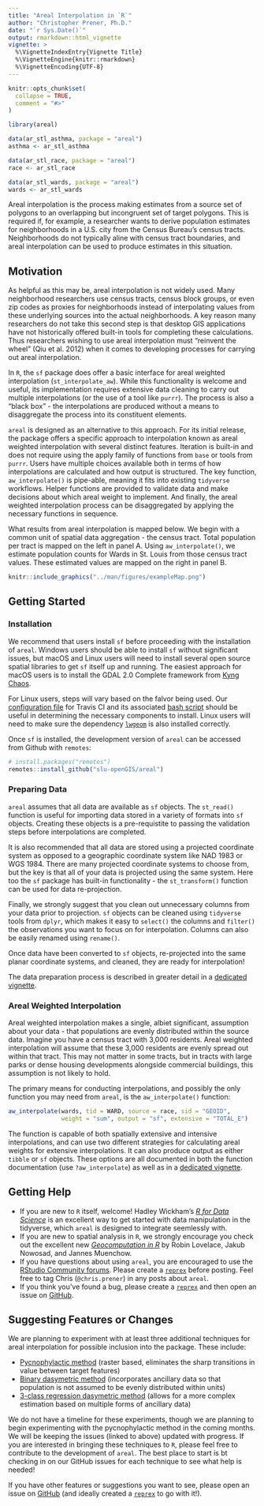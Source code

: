 ```yaml
---
title: "Areal Interpolation in `R`"
author: "Christopher Prener, Ph.D."
date: "`r Sys.Date()`"
output: rmarkdown::html_vignette
vignette: >
  %\VignetteIndexEntry{Vignette Title}
  %\VignetteEngine{knitr::rmarkdown}
  %\VignetteEncoding{UTF-8}
---
```


```r
knitr::opts_chunk$set(
  collapse = TRUE,
  comment = "#>"
)

library(areal)

data(ar_stl_asthma, package = "areal")
asthma <- ar_stl_asthma

data(ar_stl_race, package = "areal")
race <- ar_stl_race

data(ar_stl_wards, package = "areal")
wards <- ar_stl_wards
```

Areal interpolation is the process making estimates from a source set of polygons to an overlapping but incongruent set of target polygons. This is required if, for example, a researcher wants to derive population estimates for neighborhoods in a U.S. city from the Census Bureau's census tracts. Neighborhoods do not typically aline with census tract boundaries, and areal interpolation can be used to produce estimates in this situation. 

## Motivation
As helpful as this may be, areal interpolation is not widely used. Many neighborhood researchers use census tracts, census block groups, or even zip codes as proxies for neighborhoods instead of interpolating values from these underlying sources into the actual neighborhoods. A key reason many researchers do not take this second step is that desktop GIS applications have not historically offered built-in tools for completing these calculations. Thus researchers wishing to use areal interpolation must "reinvent the wheel" (Qiu et al. 2012) when it comes to developing processes for carrying out areal interpolation.

In `R`, the `sf` package does offer a basic interface for areal weighted interpolation (`st_interpolate_aw`). While this functionality is welcome and useful, its implementation requires extensive data cleaning to carry out multiple interpolations (or the use of a tool like `purrr`). The process is also a "black box" - the interpolations are produced without a means to disaggregate the process into its constituent elements.

`areal` is designed as an alternative to this approach. For its initial release, the package offers a specific approach to interpolation known as areal weighted interpolation with several distinct features. Iteration is built-in and does not require using the apply family of functions from `base` or tools from `purrr`. Users have multiple choices available both in terms of how interpolations are calculated and how output is structured. The key function, `aw_interpolate()` is pipe-able, meaning it fits into existing `tidyverse` workflows. Helper functions are provided to validate data and make decisions about which areal weight to implement. And finally, the areal weighted interpolation process can be disaggregated by applying the necessary functions in sequence. 

What results from areal interpolation is mapped below. We begin with a common unit of spatial data aggregation - the census tract. Total population per tract is mapped on the left in panel A. Using `aw_interpolate()`, we estimate population counts for Wards in St. Louis from those census tract values. These estimated values are mapped on the right in panel B.

```r
knitr::include_graphics("../man/figures/exampleMap.png")
```

## Getting Started
### Installation
We recommend that users install `sf` before proceeding with the installation of `areal`. Windows users should be able to install `sf` without significant issues, but macOS and Linux users will need to install several open source spatial libraries to get `sf` itself up and running. The easiest approach for macOS users is to install the GDAL 2.0 Complete framework from [Kyng Chaos](https://www.kyngchaos.com/software/frameworks/). 

For Linux users, steps will vary based on the falvor being used. Our [configuration file](https://github.com/slu-openGIS/areal/blob/master/.travis.yml) for Travis CI and its associated [bash script](https://github.com/slu-openGIS/areal/blob/master/.travis/install.sh) should be useful in determining the necessary components to install. Linux users will need to make sure the dependency [`lwgeom`](https://github.com/r-spatial/lwgeom) is also installed correctly.

Once `sf` is installed, the development version of `areal` can be accessed from Github with `remotes`:

```r
# install.packages("remotes")
remotes::install_github("slu-openGIS/areal")
```

### Preparing Data
`areal` assumes that all data are available as `sf` objects. The `st_read()` function is useful for importing data stored in a variety of formats into `sf` objects. Creating these objects is a pre-requistite to passing the validation steps before interpolations are completed.

It is also recommended that all data are stored using a projected coordinate system as opposed to a geographic coordinate system like NAD 1983 or WGS 1984. There are many projected coordinate systems to choose from, but the key is that all of your data is projected using the same system. Here too the `sf` package has built-in functionality - the `st_transform()` function can be used for data re-projection.

Finally, we strongly suggest that you clean out unnecessary columns from your data prior to projection. `sf` objects can be cleaned using `tidyverse` tools from `dplyr`, which makes it easy to `select()` the columns and `filter()` the observations you want to focus on for interpolation. Columns can also be easily renamed using `rename()`.

Once data have been converted to `sf` objects, re-projected into the same planar coordinate systems, and cleaned, they are ready for interpolation!

The data preparation process is described in greater detail in a [dedicated vignette](https://slu-opengis.github.io/areal/articles/data-preparation.html).

### Areal Weighted Interpolation
Areal weighted interpolation makes a single, albiet significant, assumption about your data - that populations are evenly distributed within the source data. Imagine you have a census tract with 3,000 residents. Areal weighted interpolation will assume that these 3,000 residents are evenly spread out within that tract. This may not matter in some tracts, but in tracts with large parks or dense housing developments alongside commercial buildings, this assumption is not likely to hold.

The primary means for conducting interpolations, and possibly the only function you may need from `areal`, is the `aw_interpolate()` function:

```r
aw_interpolate(wards, tid = WARD, source = race, sid = "GEOID", 
               weight = "sum", output = "sf", extensive = "TOTAL_E")
```

The function is capable of both spatially extensive and intensive interpolations, and can use two different strategies for calculating areal weights for extensive interpolations. It can also produce output as either `tibble` or `sf` objects. These options are all documented in both the function documentation (use `?aw_interpolate`) as well as in a [dedicated vignette](https://slu-opengis.github.io/areal/articles/areal-weighted-interpolation.html).

## Getting Help
* If you are new to `R` itself, welcome! Hadley Wickham's [*R for Data Science*](http://r4ds.had.co.nz) is an excellent way to get started with data manipulation in the tidyverse, which `areal` is designed to integrate seemlessly with.
* If you are new to spatial analysis in `R`, we strongly encourage you check out the excellent new [*Geocomputation in R*](https://geocompr.robinlovelace.net) by Robin Lovelace, Jakub Nowosad, and Jannes Muenchow.
* If you have questions about using `areal`, you are encouraged to use the [RStudio Community forums](https://community.rstudio.com). Please create a [`reprex`](http://reprex.tidyverse.org/) before posting. Feel free to tag Chris (`@chris.prener`) in any posts about `areal`.
* If you think you've found a bug, please create a [`reprex`](http://reprex.tidyverse.org/) and then open an issue on [GitHub](https://github.com/slu-openGIS/areal/issues/new/choose).

## Suggesting Features or Changes
We are planning to experiment with at least three additional techniques for areal interpolation for possible inclusion into the package. These include:

- [Pycnophylactic method](https://github.com/slu-openGIS/areal/issues/1) (raster based, eliminates the sharp transitions in value between target features)
- [Binary dasymetric method](https://github.com/slu-openGIS/areal/issues/2) (incorporates ancillary data so that population is not assumed to be evenly distributed within units)
- [3-class regression dasymetric method](https://github.com/slu-openGIS/areal/issues/3) (allows for a more complex estimation based on multiple forms of ancillary data)

We do not have a timeline for these experiments, though we are planning to begin experimenting with the pycnophylactic method in the coming months. We will be keeping the issues (linked to above) updated with progress. If you are interested in bringing these techniques to `R`, please feel free to contribute to the development of `areal`. The best place to start is bt checking in on our GitHub issues for each technique to see what help is needed!

If you have other features or suggestions you want to see, please open an issue on [GitHub](https://github.com/slu-openGIS/areal/issues/new/choose) (and ideally created a [`reprex`](http://reprex.tidyverse.org/) to go with it!).
